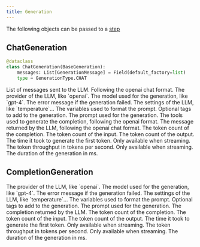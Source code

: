 ```yaml
---
title: Generation
---
```


The following objects can be passed to a [step](/concepts/step)

## ChatGeneration

```python
@dataclass
class ChatGeneration(BaseGeneration):
    messages: List[GenerationMessage] = Field(default_factory=list)
    type = GenerationType.CHAT
```

<ParamField path="messages" type="List[Dict]">
  List of messages sent to the LLM. Following the openai chat format.
</ParamField>

<ParamField path="provider" type="str" optional>
  The provider of the LLM, like `openai`.
</ParamField>

<ParamField path="model" type="str" optional>
  The model used for the generation, like `gpt-4`.
</ParamField>

<ParamField path="error" type="str" optional>
  The error message if the generation failed.
</ParamField>

<ParamField path="settings" type="Dict" optional>
  The settings of the LLM, like `temperature`...
</ParamField>

<ParamField path="variables" type="Dict" optional>
  The variables used to format the prompt.
</ParamField>

<ParamField path="tags" type="List[str]" optional>
  Optional tags to add to the generation.
</ParamField>

<ParamField path="prompt" type="str" optional>
  The prompt used for the generation.
</ParamField>

<ParamField path="tools" type="Dict" optional>
  The tools used to generate the completion, following the openai format.
</ParamField>

<ParamField path="message_completion" type="Dict" optional>
  The message returned by the LLM, following the openai chat format.
</ParamField>

<ParamField path="token_count" type="int" optional>
  The token count of the completion.
</ParamField>

<ParamField path="input_token_count" type="int" optional>
  The token count of the input.
</ParamField>

<ParamField path="output_token_count" type="int" optional>
  The token count of the output.
</ParamField>

<ParamField path="tt_first_token" type="float" optional>
  The time it took to generate the first token. Only available when streaming.
</ParamField>

<ParamField path="token_throughput_in_s" type="float" optional>
  The token throughput in tokens per second. Only available when streaming.
</ParamField>

<ParamField path="duration" type="float" optional>
  The duration of the generation in ms.
</ParamField>

## CompletionGeneration

<ParamField path="provider" type="str" optional>
  The provider of the LLM, like `openai`.
</ParamField>

<ParamField path="model" type="str" optional>
  The model used for the generation, like `gpt-4`.
</ParamField>

<ParamField path="error" type="str" optional>
  The error message if the generation failed.
</ParamField>

<ParamField path="settings" type="Dict" optional>
  The settings of the LLM, like `temperature`...
</ParamField>

<ParamField path="variables" type="Dict" optional>
  The variables used to format the prompt.
</ParamField>

<ParamField path="tags" type="List[str]" optional>
  Optional tags to add to the generation.
</ParamField>

<ParamField path="prompt" type="str" optional>
  The prompt used for the generation.
</ParamField>

<ParamField path="completion" type="str" optional>
  The completion returned by the LLM.
</ParamField>

<ParamField path="token_count" type="int" optional>
  The token count of the completion.
</ParamField>

<ParamField path="input_token_count" type="int" optional>
  The token count of the input.
</ParamField>

<ParamField path="output_token_count" type="int" optional>
  The token count of the output.
</ParamField>

<ParamField path="tt_first_token" type="float" optional>
  The time it took to generate the first token. Only available when streaming.
</ParamField>

<ParamField path="token_throughput_in_s" type="float" optional>
  The token throughput in tokens per second. Only available when streaming.
</ParamField>

<ParamField path="duration" type="float" optional>
  The duration of the generation in ms.
</ParamField>

